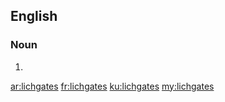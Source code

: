 ==English==

===Noun===
{{head|en}}

# {{plural of|lichgate}}

[[ar:lichgates]]
[[fr:lichgates]]
[[ku:lichgates]]
[[my:lichgates]]